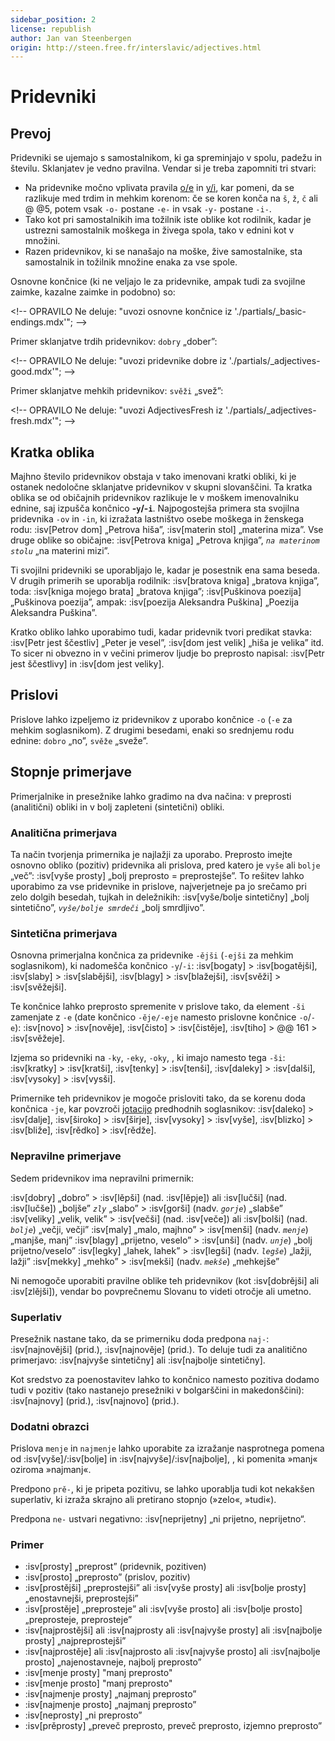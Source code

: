 ```yaml
---
sidebar_position: 2
license: republish
author: Jan van Steenbergen
origin: http://steen.free.fr/interslavic/adjectives.html
---
```


# Pridevniki

## Prevoj

Pridevniki se ujemajo s samostalnikom, ki ga spreminjajo v spolu, padežu in številu. Sklanjatev je vedno pravilna. Vendar si je treba zapomniti tri stvari:

- Na pridevnike močno vplivata pravila [o/e][1] in [y/i][2], kar pomeni, da se razlikuje med trdim in mehkim korenom: če se koren konča na `š`, `ž`, `č`  ali @ @5, potem vsak `-o-` postane `-e-` in vsak `-y-` postane `-i-`.
- Tako kot pri samostalnikih ima tožilnik iste oblike kot rodilnik, kadar je ustrezni samostalnik moškega in živega spola, tako v ednini kot v množini.
- Razen pridevnikov, ki se nanašajo na moške, žive samostalnike, sta samostalnik in tožilnik množine enaka za vse spole.

Osnovne končnice (ki ne veljajo le za pridevnike, ampak tudi za svojilne zaimke, kazalne zaimke in podobno) so:

\<!-- OPRAVILO Ne deluje: "uvozi osnovne končnice iz './partials/\_basic-endings.mdx'"; -->

Primer sklanjatve trdih pridevnikov: `dobry` „dober”:

\<!-- OPRAVILO Ne deluje: "uvozi pridevnike dobre iz './partials/\_adjectives-good.mdx'"; -->

Primer sklanjatve mehkih pridevnikov: `svěži` „svež”:

\<!-- OPRAVILO Ne deluje: "uvozi AdjectivesFresh iz './partials/\_adjectives-fresh.mdx'"; -->

## Kratka oblika

Majhno število pridevnikov obstaja v tako imenovani kratki obliki, ki je ostanek nedoločne sklanjatve pridevnikov v skupni slovanščini. Ta kratka oblika se od običajnih pridevnikov razlikuje le v moškem imenovalniku ednine, saj izpušča končnico **-`y`/-`i`**. Najpogostejša primera sta svojilna pridevnika `-ov` in `-in`, ki izražata lastništvo osebe moškega in ženskega rodu: :isv[Petrov dom] „Petrova hiša”, :isv[materin stol] „materina miza”. Vse druge oblike so običajne: :isv[Petrova kniga] „Petrova knjiga”, _`na materinom stolu`_ „na materini mizi”.

Ti svojilni pridevniki se uporabljajo le, kadar je posestnik ena sama beseda. V drugih primerih se uporablja rodilnik: :isv[bratova kniga] „bratova knjiga”, toda: :isv[kniga mojego brata] „bratova knjiga”; :isv[Puškinova poezija] „Puškinova poezija”, ampak: :isv[poezija Aleksandra Puškina] „Poezija Aleksandra Puškina”.

Kratko obliko lahko uporabimo tudi, kadar pridevnik tvori predikat stavka: :isv[Petr jest ščestliv] „Peter je vesel”, :isv[dom jest velik] „hiša je velika” itd. To sicer ni obvezno in v večini primerov ljudje bo preprosto napisal: :isv[Petr jest ščestlivy] in :isv[dom jest veliky].

## Prislovi

Prislove lahko izpeljemo iz pridevnikov z uporabo končnice `-o` (`-e` za mehkim soglasnikom). Z drugimi besedami, enaki so srednjemu rodu ednine: `dobro` „no”, `svěže` „sveže”.

## Stopnje primerjave

Primerjalnike in presežnike lahko gradimo na dva načina: v preprosti (analitični) obliki in v bolj zapleteni (sintetični) obliki.

### Analitična primerjava

Ta način tvorjenja primernika je najlažji za uporabo. Preprosto imejte osnovno obliko (pozitiv) pridevnika ali prislova, pred katero je `vyše` ali `bolje` „več”: :isv[vyše prosty] „bolj preprosto = preprostejše”. To rešitev lahko uporabimo za vse pridevnike in prislove, najverjetneje pa jo srečamo pri zelo dolgih besedah, tujkah in deležnikih: :isv[vyše/bolje sintetičny] „bolj sintetično”, _`vyše/bolje smrdeči`_ „bolj smrdljivo”.

### Sintetična primerjava

Osnovna primerjalna končnica za pridevnike `-ějši` (`-ejši` za mehkim soglasnikom), ki nadomešča končnico `-y`/`-i`: :isv[bogaty] > :isv[bogatějši], :isv[slaby]  > :isv[slabějši], :isv[blagy]  > :isv[blažejši], :isv[svěži]  > :isv[svěžejši].

Te končnice lahko preprosto spremenite v prislove tako, da element `-ši` zamenjate z `-e` (date končnico `-ěje/-eje` namesto prislovne končnice `-o`/`-e`): :isv[novo] > :isv[nověje], :isv[čisto]  > :isv[čistěje], :isv[tiho]  > @@ 161 > :isv[svěžeje].

Izjema so pridevniki na `-ky`, `-eky`, `-oky`, , ki imajo namesto tega `-ši`: :isv[kratky] > :isv[kratši], :isv[tenky]  > :isv[tenši], :isv[daleky]  > :isv[dalši], :isv[vysoky]  > :isv[vysši].

Primernike teh pridevnikov je mogoče prisloviti tako, da se korenu doda končnica `-je`, kar povzroči [jotacijo][3] predhodnih soglasnikov: :isv[daleko] > :isv[dalje], :isv[široko]  > :isv[širje], :isv[vysoky]  > :isv[vyše], :isv[blizko]  > :isv[bliže], :isv[rědko]  > :isv[rědže].

### Nepravilne primerjave

Sedem pridevnikov ima nepravilni primernik:

:isv[dobry] „dobro” > :isv[lěpši] (nad. :isv[lěpje]) ali :isv[lučši] (nad. :isv[lučše]) „boljše”
_`zly`_ „slabo” > :isv[gorši] (nadv. _`gorje`_) „slabše”
:isv[veliky] „velik, velik” > :isv[večši] (nad. :isv[veče]) ali :isv[bolši] (nad. _`bolje`_) „večji, večji”
:isv[maly] „malo, majhno” > :isv[menši] (nadv. _`menje`_) „manjše, manj”
:isv[blagy] „prijetno, veselo” > :isv[unši] (nadv. _`unje`_) „bolj prijetno/veselo”
:isv[legky] „lahek, lahek” > ​​:isv[legši] (nadv. _`legše`_) „lažji, lažji”
:isv[mekky] „mehko” > :isv[mekši] (nadv. _`mekše`_) „mehkejše”

Ni nemogoče uporabiti pravilne oblike teh pridevnikov (kot :isv[dobrějši] ali :isv[zlějši]), vendar bo povprečnemu Slovanu to videti otročje ali umetno.

### Superlativ

Presežnik nastane tako, da se primerniku doda predpona `naj-`: :isv[najnovějši] (prid.), :isv[najnověje] (prid.). To deluje tudi za analitično primerjavo: :isv[najvyše sintetičny] ali :isv[najbolje sintetičny].

Kot sredstvo za poenostavitev lahko to končnico namesto pozitiva dodamo tudi v pozitiv (tako nastanejo presežniki v bolgarščini in makedonščini): :isv[najnovy] (prid.), :isv[najnovo] (prid.).

### Dodatni obrazci

Prislova `menje` in `najmenje` lahko uporabite za izražanje nasprotnega pomena od :isv[vyše]/:isv[bolje]  in :isv[najvyše]/:isv[najbolje], , ki pomenita »manj« oziroma »najmanj«.

Predpono `prě-`, ki je pripeta pozitivu, se lahko uporablja tudi kot nekakšen superlativ, ki izraža skrajno ali pretirano stopnjo (»zelo«, »tudi«).

Predpona `ne-` ustvari negativno: :isv[neprijetny] „ni prijetno, neprijetno“.

### Primer

- :isv[prosty] „preprost” (pridevnik, pozitiven)
- :isv[prosto] „preprosto” (prislov, pozitiv)
- :isv[prostějši] „preprostejši” ali :isv[vyše prosty] ali :isv[bolje prosty] „enostavnejši, preprostejši”
- :isv[prostěje] „preprosteje” ali :isv[vyše prosto] ali :isv[bolje prosto] „preprosteje, preprosteje”
- :isv[najprostějši] ali :isv\[najprosty ali :isv[najvyše prosty] ali :isv[najbolje prosty] „najpreprostejši”
- :isv[najprostěje] ali :isv\[najprosto ali :isv[najvyše prosto] ali :isv[najbolje prosto] „najenostavneje, najbolj preprosto”
- :isv[menje prosty] "manj preprosto"
- :isv[menje prosto] "manj preprosto"
- :isv[najmenje prosty] „najmanj preprosto”
- :isv[najmenje prosto] „najmanj preprosto”
- :isv[neprosty] „ni preprosto”
- :isv[prěprosty] „preveč preprosto, preveč preprosto, izjemno preprosto”

[1]: ../phonology.mdx#o

[2]: ../phonology.mdx#y

[3]: ../phonology.mdx#iotation

